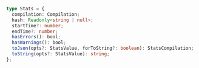 ```ts
type Stats = {
  compilation: Compilation;
  hash: Readonly<string | null>;
  startTime?: number;
  endTime?: number;
  hasErrors(): bool;
  hasWarnings(): bool;
  toJson(opts?: StatsValue, forToString?: boolean): StatsCompilation;
  toString(opts?: StatsValue): string;
};
```
